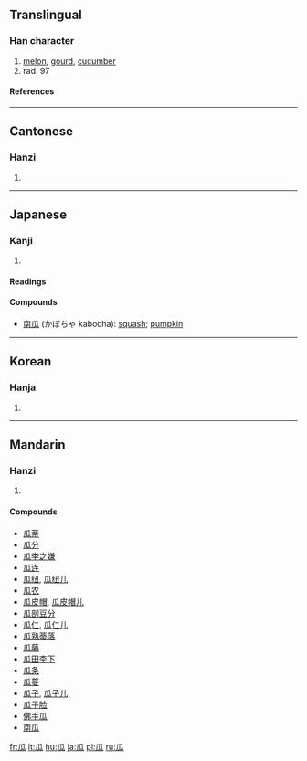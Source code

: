 {{see|爪}}
==Translingual==
===Han character===
{{Han char|rn=97|rad=瓜|as=00|sn=5|four=7223<sub>0</sub>|canj=竹女戈人 (HVIO)}}
# [[melon]], [[gourd]], [[cucumber]]
# rad. 97
====References====
{{Han ref|kx=0746.010|dkj=21371|dj=1154.140|hdz=42654.010|uh=74DC|ud=29916|bh=A5CA|bd=42442}}

----
==Cantonese==
===Hanzi===
{{yue-hanzi|jyut=|y=gwa1}}
# {{defn|Cantonese}}

----
==Japanese==
===Kanji===
{{ja-kanji|grade=|rs=瓜00}}
# {{defn|Japanese}} 
====Readings====
{{ja-readings|on=[[か]] (ka)|kun=[[うり]] (uri)}}

====Compounds====
*[[南瓜]] (かぼちゃ kabocha): [[squash]]; [[pumpkin]]

----

==Korean==
===Hanja===
{{ko-hanja|hangeul=[[과]]|eumhun=|rv=gwa|mr=kwa|y=kwa}}
# {{defn|Korean}}

----
==Mandarin==
===Hanzi===
{{cmn-hanzi|pin=[[guā]] ([[gua1]])|wg=kua<sup>1</sup>}}
# {{defn|Mandarin}}

====Compounds====
*[[瓜蒂]]
*[[瓜分]]
*[[瓜李之嫌]]
*[[瓜连]]
*[[瓜纽]], [[瓜纽儿]]
*[[瓜农]]
*[[瓜皮帽]], [[瓜皮帽儿]]
*[[瓜剖豆分]]
*[[瓜仁]], [[瓜仁儿]]
*[[瓜熟蒂落]]
*[[瓜藤]]
*[[瓜田李下]]
*[[瓜条]]
*[[瓜蔓]]
*[[瓜子]], [[瓜子儿]]
*[[瓜子脸]]
*[[佛手瓜]]
*[[南瓜]]

[[fr:瓜]]
[[lt:瓜]]
[[hu:瓜]]
[[ja:瓜]]
[[pl:瓜]]
[[ru:瓜]]